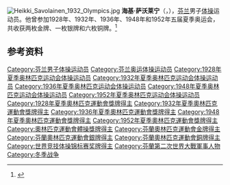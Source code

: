 {{NoteTA|G1=Sports}}
[[File:Heikki_Savolainen_1932_Olympics.jpg|thumb]]
'''海基·萨沃莱宁'''（{{lang-fi|Heikki Savolainen}}，{{bd|1907年|9月28日|1997年|11月29日}}），[[芬兰|芬兰]]男子[[体操|体操]]运动员。他曾参加1928年、1932年、1936年、1948年和1952年五届夏季奥运会，共收获两枚金牌、一枚银牌和六枚铜牌。<ref>{{Cite web|title=Heikki SAVOLAINEN|url=https://www.olympic.org/heikki-savolainen|accessdate=2021-03-21|work=International Olympic Committee|archive-date=2017-03-26|archive-url=https://web.archive.org/web/20170326221222/https://www.olympic.org/heikki-savolainen|dead-url=no}}</ref>

== 参考资料 ==
{{reflist}}

{{奥林匹克运动会男子鞍马冠军}}
{{奥林匹克运动会体操比赛男子团体全能冠军|1948}}

{{Authority control}}
{{DEFAULTSORT:Savolainen, Heikki}}
[[Category:芬兰男子体操运动员|Category:芬兰男子体操运动员]]
[[Category:芬兰奥运体操运动员|Category:芬兰奥运体操运动员]]
[[Category:1928年夏季奥林匹克运动会体操运动员|Category:1928年夏季奥林匹克运动会体操运动员]]
[[Category:1932年夏季奥林匹克运动会体操运动员|Category:1932年夏季奥林匹克运动会体操运动员]]
[[Category:1936年夏季奥林匹克运动会体操运动员|Category:1936年夏季奥林匹克运动会体操运动员]]
[[Category:1948年夏季奥林匹克运动会体操运动员|Category:1948年夏季奥林匹克运动会体操运动员]]
[[Category:1952年夏季奥林匹克运动会体操运动员|Category:1952年夏季奥林匹克运动会体操运动员]]
[[Category:1928年夏季奧林匹克運動會獎牌得主|Category:1928年夏季奧林匹克運動會獎牌得主]]
[[Category:1932年夏季奧林匹克運動會獎牌得主|Category:1932年夏季奧林匹克運動會獎牌得主]]
[[Category:1936年夏季奧林匹克運動會獎牌得主|Category:1936年夏季奧林匹克運動會獎牌得主]]
[[Category:1948年夏季奧林匹克運動會獎牌得主|Category:1948年夏季奧林匹克運動會獎牌得主]]
[[Category:1952年夏季奧林匹克運動會獎牌得主|Category:1952年夏季奧林匹克運動會獎牌得主]]
[[Category:奧林匹克運動會體操獎牌得主|Category:奧林匹克運動會體操獎牌得主]]
[[Category:芬蘭奧林匹克運動會金牌得主|Category:芬蘭奧林匹克運動會金牌得主]]
[[Category:芬蘭奧林匹克運動會銀牌得主|Category:芬蘭奧林匹克運動會銀牌得主]]
[[Category:芬蘭奧林匹克運動會銅牌得主|Category:芬蘭奧林匹克運動會銅牌得主]]
[[Category:世界竞技体操锦标赛奖牌得主|Category:世界竞技体操锦标赛奖牌得主]]
[[Category:芬蘭第二次世界大戰軍事人物|Category:芬蘭第二次世界大戰軍事人物]]
[[Category:冬季战争|Category:冬季战争]]